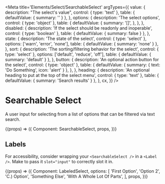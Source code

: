 
<Meta
  title='Elements/Select/SearchableSelect'
  argTypes={{
    value: {
      description: "The select's value",
      control: { type: 'text' },
      table: { defaultValue: { summary: '' } },
    },
    options: {
      description: 'The select options',
      control: { type: 'object' },
      table: {
        defaultValue: {
          summary: '[]',
        },
      },
    },
    disabled: {
      description: 'If the select should be readonly and inoperable',
      control: { type: 'boolean' },
      table: { defaultValue: { summary: false } },
    },
    state: {
      description: 'The state of the select',
      control: { type: 'select' },
      options: ['warn', 'error', 'none'],
      table: { defaultValue: { summary: 'none' } },
    },
    sort: {
      description: 'The sorting/filtering behavior for the select',
      control: { type: 'select' },
      options: ['default', 'reduce', 'off'],
      table: { defaultValue: { summary: 'default' } },
    },
    button: {
      description: 'An optional action button for the select',
      control: { type: 'object' },
      table: {
        defaultValue: { summary: { text: 'Do Something', icon: 'alert' } },
      },
    },
    heading: {
      description: 'An optional heading to put at the top of the select menu',
      control: { type: 'text' },
      table: { defaultValue: { summary: 'Search results' } },
    },
    cx,
  }}
/>

# Searchable Select

A user input for selecting from a list of options that can be filtered via text search.

<Canvas>
  <Story
    name='SearchableSelect'
    args={{
      options: [
        'First Option',
        'Option 2',
        'C.) Option',
        'Something Else',
        'With A Whole Lot Of Parts',
      ],
    }}
  >
    {(props) => ({
      Component: SearchableSelect,
      props,
    })}
  </Story>
</Canvas>

## Labels

For accessibility, consider wrapping your `<SearchableSelect />` in a `<Label />`. Make
to pass it `slot="input"` to correctly slot it in.

<Canvas>
  <Story
    name='Labeled Select'
    args={{
      options: [
        'First Option',
        'Option 2',
        'C.) Option',
        'Something Else',
        'With A Whole Lot Of Parts',
      ],
    }}
  >
    {(props) => ({
      Component: LabeledSelect,
      options: [
        'First Option',
        'Option 2',
        'C.) Option',
        'Something Else',
        'With A Whole Lot Of Parts',
      ],
      props,
    })}
  </Story>
</Canvas>
